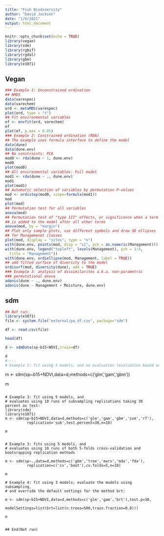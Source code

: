 ```yaml
---
title: "Fish Biodiversity"
author: "David Jackson"
date: "1/6/2021"
output: html_document
---
```


```r
knitr::opts_chunk$set(echo = TRUE)
library(vegan)
library(sdm)
library(rgbif)
library(rgdal)
library(gbm)
library(e1071)
```

## Vegan

```r
### Example 1: Unconstrained ordination
## NMDS
data(varespec)
data(varechem)
ord <- metaMDS(varespec)
plot(ord, type = "t")
## Fit environmental variables
ef <- envfit(ord, varechem)
ef
plot(ef, p.max = 0.05)
### Example 2: Constrained ordination (RDA)
## The example uses formula interface to define the model
data(dune)
data(dune.env)
## No constraints: PCA
mod0 <- rda(dune ~ 1, dune.env)
mod0
plot(mod0)
## All environmental variables: Full model
mod1 <- rda(dune ~ ., dune.env)
mod1
plot(mod1)
## Automatic selection of variables by permutation P-values
mod <- ordistep(mod0, scope=formula(mod1))
mod
plot(mod)
## Permutation test for all variables
anova(mod)
## Permutation test of "type III" effects, or significance when a term
## is added to the model after all other terms
anova(mod, by = "margin")
## Plot only sample plots, use different symbols and draw SD ellipses 
## for Managemenet classes
plot(mod, display = "sites", type = "n")
with(dune.env, points(mod, disp = "si", pch = as.numeric(Management)))
with(dune.env, legend("topleft", levels(Management), pch = 1:4,
  title = "Management"))
with(dune.env, ordiellipse(mod, Management, label = TRUE))
## add fitted surface of diversity to the model
ordisurf(mod, diversity(dune), add = TRUE)
### Example 3: analysis of dissimilarites a.k.a. non-parametric
### permutational anova
adonis(dune ~ ., dune.env)
adonis(dune ~ Management + Moisture, dune.env)
```

## sdm

```r
## Not run: 
library(e1071)
file <- system.file("external/pa_df.csv", package="sdm")

df <- read.csv(file)

head(df) 

d <- sdmData(sp~b15+NDVI,train=df)

d
#----
# Example 1: fit using 3 models, and no evaluation (evaluation based on training dataset):
```

m <- sdm(sp~b15+NDVI,data=d,methods=c('glm','gam','gbm'))

m
```

# Example 3: fit using 5 models, and 
# evaluates using 10 runs of subsampling replications taking 30 percent as test:
library(sdm)
library(e1071)
m <- sdm(sp~b15+NDVI,data=d,methods=c('glm','gam','gbm','svm','rf'),
          replication='sub',test.percent=30,n=10)

m


# Example 3: fits using 5 models, and 
# evaluates using 10 runs of both 5-folds cross-validation and bootsrapping replication methods

m <- sdm(sp~.,data=d,methods=c('gbm','tree','mars','mda','fda'),
          replication=c('cv','boot'),cv.folds=5,n=10)

m

# Example 4: fit using 3 models; evaluate the models using subsampling, 
# and override the default settings for the method brt:

m <- sdm(sp~b15+NDVI,data=d,methods=c('glm','gam','brt'),test.p=30,
          modelSettings=list(brt=list(n.trees=500,train.fraction=0.8)))

m


## End(Not run)
```

